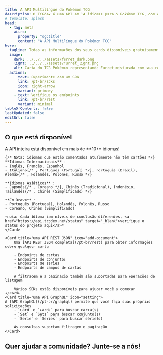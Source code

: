 ```yaml
---
title: A API Multilíngue do Pokémon TCG
description: O TCGdex é uma API em 14 idiomas para o Pokémon TCG, com dados detalhados sobre cartas e conjuntos, e acesso fácil com APIs REST/GraphQL e vários SDKs.
# template: splash
head:
  - tag: meta
    attrs:
      property: "og:title"
      content: "A API Multilíngue do Pokémon TCG"
hero:
  tagline: Todas as informações dos seus cards disponíveis gratuitamente e de código aberto!
  image:
    dark: ../../../assets/furret_dark.png
    light: ../../../assets/furret_light.png
    alt: Carta do TCG Pokémon representando Furret misturada com sua representação em JSON
  actions:
    - text: Experimente com um SDK
      link: /pt-br/sdks
      icon: right-arrow
      variant: primary
    - text: Verifique os endpoints
      link: /pt-br/rest
      variant: minimal
tableOfContents: false
lastUpdated: false
editUrl: false
---
```



## O que está disponível

<CardGrid stagger>
	<Card title="10 idiomas e contando" icon="heart">
	A API inteira está disponível em mais de **10** idiomas!

	{/* Nota: idiomas que estão comentados atualmente não têm cartões */}
	**Idiomas Internacionais** :
	- Inglês, Francês, Espanhol
	- Italiano{/* , Português (Portugal) */}, Português (Brasil), Alemão{/* , Holandês, Polonês, Russo */}

	**Idiomas Asiáticos** :
	- Japonês{/* , Coreano */}, Chinês (Tradicional), Indonésio, Tailandês{/* , Chinês (Simplificado) */}

	**Em Breve** :
	- Português (Portugal), Holandês, Polonês, Russo
	- Coreano, Chinês (Simplificado)

	*nota: Cada idioma tem níveis de conclusão diferentes, <a href="https://api.tcgdex.net/status" target="_blank">verifique o status do projeto aqui</a>*
	</Card>

	<Card title="uma API REST JSON" icon="add-document">
		Uma [API REST JSON completa](/pt-br/rest) para obter informações sobre qualquer carta

		- Endpoints de cartas
		- Endpoints de conjuntos
		- Endpoints de séries
		- Endpoints de campos de cartas

		A filtragem e a paginação também são suportadas para operações de listagem

		Vários SDKs estão disponíveis para ajudar você a começar
	</Card>
	<Card title="uma API GraphQL" icon="setting">
	A [API GraphQL](/pt-br/graphql) permite que você faça suas próprias solicitações
		- `Card` e `Cards` para buscar carta(s)
		- `Set` e `Sets` para buscar conjunto(s)
		- `Serie` e `Series` para buscar série(s)

		As consultas suportam filtragem e paginação
	</Card>
</CardGrid>

## Quer ajudar a comunidade? Junte-se a nós!

<CardGrid>
	<LinkCard href="https://discord.gg/NehYTAhsZE" title="Junte-se ao nosso Discord" description="O Discord é nossa principal forma de comunicação entre os membros da comunidade" />
	<LinkCard href="https://github.com/tcgdex/cards-database" title="Dê uma estrela ao repositório!" description="Ajude nosso repositório a chegar à lua dando uma estrela no Github" />
	<LinkCard href="https://github.com/tcgdex/cards-database" title="Contribua" description="Contribuir ajudará você e outros membros da comunidade" />
	<LinkCard href="https://github.com/sponsors/tcgdex" title="Patrocine o projeto" description="A API é cara de manter, além disso, você obtém um retorno sobre o investimento :D" />
</CardGrid>
